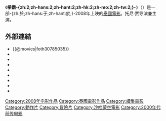 {{multiple issues|
{{expand|time=2014-03-25T13:37:16+00:00}}
{{lead section|time=2014-03-25T13:37:16+00:00}}
{{unreferenced|time=2014-03-25T13:37:16+00:00}}
}}
{{noteTA
|T=zh-hans:拳霸2;zh-hant:拳霸2;zh-hk:拳霸2;zh-mo:拳霸2;zh-tw:拳霸2;
|1=zh:柏朗·伊雲;zh-hans:Tony Jaa;zh-hant:Tony Jaa;zh-cn:托尼·贾;zh-hk:柏朗·伊雲;zh-mo:柏朗·伊雲;zh-sg:Tony Jaa;zh-tw:東尼嘉;
}}
{{Infobox Film
| name               = 拳霸-{zh:2;zh-hans:2;zh-hant:2;zh-hk:2;zh-mo:2;zh-tw:2;}-
| original_name      = {{lang|en|องค์บาก 2}}
| image              = Ong Bak 2 poster (Original Thailand Version).jpg
| hk_image           = Ong Bak 2 poster (Hong Kong Version).jpg
| tw_image           = Ong Bak 2 poster (Taiwan Version).jpg
| caption            = 《拳霸2》-{zh:原裝泰國;zh-hans:原装泰国;zh-hant:原裝泰國;zh-hk:香港;zh-mo:原裝泰國;zh-tw:台灣;}-版電影海報
| director           = [[东尼嘉|柏朗·伊雲]]
| producer           = 
| screenplay         = 
| starring           = [[东尼嘉|柏朗·伊雲]]
| music              = 
| cinematography     = 
| editing            = 
| production_company = 
| distributor        = 
| released           = {{film date|2008|12|5|泰國}}
| runtime            = 
| country            = {{泰國電影產地}}
| language           = [[泰語|泰語]]
| budget             = 
| gross              = 
| preceded_by        = [[拳霸|拳霸]]（2003年）
| followed_by        = [[拳霸3|拳霸3]]（2010年）
| hk_name            = 拳霸2
| tw_name            = 拳霸3
| sg_name            = 拳霸2
}}
《'''拳霸-{zh:2;zh-hans:2;zh-hant:2;zh-hk:2;zh-mo:2;zh-tw:2;}-'''》（{{lang-th|'''องค์บาก 2'''}}）是一部-{zh:於;zh-hans:于;zh-hant:於;}-2008年上映的[[泰國電影|泰國電影]]。托尼·贾导演兼主演。

== 外部連結 ==
*{{@movies|foth30785035}}
*{{douban}}
*{{Mtime|81081}}
*{{Amg movie|389404}}
*{{rotten-tomatoes|10011457-ong_bak_2_2009}}
*{{mojo title|ongbak2}}
*{{Tcmdb title|684191}}
*{{metacritic film|ong-bak-2}}
*{{imdb title|0785035}}

[[Category:2008年电影作品|Category:2008年电影作品]]
[[Category:泰國電影作品|Category:泰國電影作品]]
[[Category:續集電影|Category:續集電影]]
[[Category:動作片|Category:動作片]]
[[Category:冒險片|Category:冒險片]]
[[Category:沙哈蒙空電影|Category:沙哈蒙空電影]]
[[Category:2000年代前传电影|Category:2000年代前传电影]]